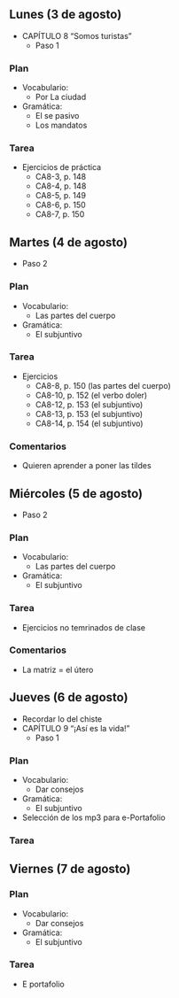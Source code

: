 ## Lunes (3 de agosto)- CAPÍTULO 8 “Somos turistas”	- Paso 1### Plan- Vocabulario:	- Por La ciudad- Gramática:	- El se pasivo 	- Los mandatos### Tarea- Ejercicios de práctica	- CA8-3, p. 148	- CA8-4, p. 148	- CA8-5, p. 149	- CA8-6, p. 150	- CA8-7, p. 150## Martes (4 de agosto)- Paso 2### Plan- Vocabulario:	- Las partes del cuerpo- Gramática:	- El subjuntivo### Tarea- Ejercicios	- CA8-8, p. 150 (las partes del cuerpo)	- CA8-10, p. 152 (el verbo doler)	- CA8-12, p. 153 (el subjuntivo)	- CA8-13, p. 153 (el subjuntivo)	- CA8-14, p. 154 (el subjuntivo)### Comentarios- Quieren aprender a poner las tildes## Miércoles (5 de agosto)- Paso 2### Plan- Vocabulario:	- Las partes del cuerpo- Gramática:	- El subjuntivo### Tarea- Ejercicios no temrinados de clase### Comentarios- La matriz = el útero## Jueves (6 de agosto)- Recordar lo del chiste- CAPÍTULO 9 “¡Así es la vida!”	- Paso 1### Plan- Vocabulario:	- Dar consejos- Gramática:	- El subjuntivo- Selección de los mp3 para e-Portafolio### Tarea## Viernes (7 de agosto)### Plan- Vocabulario:	- Dar consejos- Gramática:	- El subjuntivo### Tarea- E portafolio